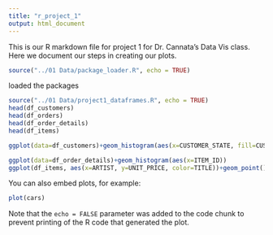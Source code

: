 ```yaml
---
title: "r_project_1"
output: html_document
---
```


This is our R markdown file for project 1 for Dr. Cannata's Data Vis class. Here we document our steps in creating our plots.


```r
source("../01 Data/package_loader.R", echo = TRUE)
```
loaded the packages


```r
source("../01 Data/project1_dataframes.R", echo = TRUE)
head(df_customers)
head(df_orders)
head(df_order_details)
head(df_items)
```


```r
ggplot(data=df_customers)+geom_histogram(aes(x=CUSTOMER_STATE, fill=CUSTOMER_STATE))

ggplot(data=df_order_details)+geom_histogram(aes(x=ITEM_ID))
ggplot(df_items, aes(x=ARTIST, y=UNIT_PRICE, color=TITLE))+geom_point()

```

You can also embed plots, for example:

```r
plot(cars)
```

Note that the `echo = FALSE` parameter was added to the code chunk to prevent printing of the R code that generated the plot.
